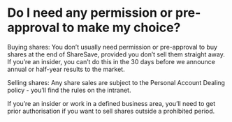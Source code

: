 # Do I need any permission or pre-approval to make my choice?

Buying shares:
You don’t usually need permission or pre-approval to buy shares at the end of ShareSave, provided you don’t sell them straight away. 
If you’re an insider, you can’t do this in the 30 days before we announce annual or half-year results to the market.

Selling shares:
Any share sales are subject to the Personal Account Dealing policy - you’ll find the rules on the intranet.

If you’re an insider or work in a defined business area, you’ll need to get prior authorisation if you want to sell shares outside a prohibited period. 